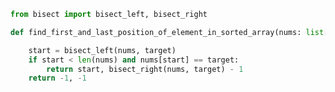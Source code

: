 ```python meta="source=problems/34-find-first-and-last-position-of-element-in-sorted-array/solution.py"
from bisect import bisect_left, bisect_right

def find_first_and_last_position_of_element_in_sorted_array(nums: list[int], target: int) -> list[int]:

    start = bisect_left(nums, target)
    if start < len(nums) and nums[start] == target:
        return start, bisect_right(nums, target) - 1
    return -1, -1
```